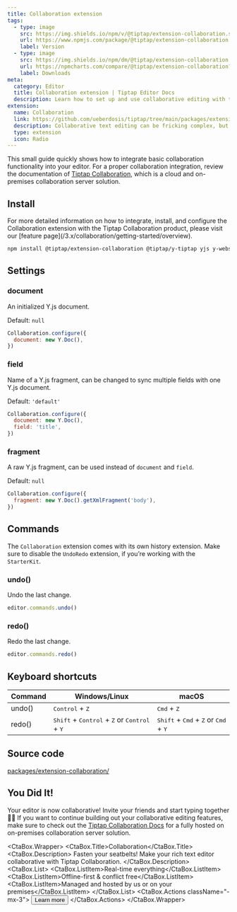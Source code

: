 ```yaml
---
title: Collaboration extension
tags:
  - type: image
    src: https://img.shields.io/npm/v/@tiptap/extension-collaboration.svg?label=version
    url: https://www.npmjs.com/package/@tiptap/extension-collaboration
    label: Version
  - type: image
    src: https://img.shields.io/npm/dm/@tiptap/extension-collaboration.svg
    url: https://npmcharts.com/compare/@tiptap/extension-collaboration?minimal=true
    label: Downloads
meta:
  category: Editor
  title: Collaboration extension | Tiptap Editor Docs
  description: Learn how to set up and use collaborative editing with the Collaboration extension in Tiptap.
extension:
  name: Collaboration
  link: https://github.com/ueberdosis/tiptap/tree/main/packages/extension-collaboration
  description: Collaborative text editing can be fricking complex, but it doesn’t have to be that way.
  type: extension
  icon: Radio
---
```



This small guide quickly shows how to integrate basic collaboration functionality into your editor. For a proper collaboration integration, review the documentation of [Tiptap Collaboration](/3.x/collaboration/getting-started/overview), which is a cloud and on-premises collaboration server solution.

<CodeDemo path="/Demos/CollaborationSplitPane" />

## Install

<Callout title="More details" variant="hint">
  For more detailed information on how to integrate, install, and configure the Collaboration
  extension with the Tiptap Collaboration product, please visit our [feature
  page](/3.x/collaboration/getting-started/overview).
</Callout>

```bash
npm install @tiptap/extension-collaboration @tiptap/y-tiptap yjs y-websocket
```

## Settings

### document

An initialized Y.js document.

Default: `null`

```js
Collaboration.configure({
  document: new Y.Doc(),
})
```

### field

Name of a Y.js fragment, can be changed to sync multiple fields with one Y.js document.

Default: `'default'`

```js
Collaboration.configure({
  document: new Y.Doc(),
  field: 'title',
})
```

### fragment

A raw Y.js fragment, can be used instead of `document` and `field`.

Default: `null`

```js
Collaboration.configure({
  fragment: new Y.Doc().getXmlFragment('body'),
})
```

## Commands

The `Collaboration` extension comes with its own history extension. Make sure to disable the `UndoRedo` extension, if you’re working with the `StarterKit`.

### undo()

Undo the last change.

```js
editor.commands.undo()
```

### redo()

Redo the last change.

```js
editor.commands.redo()
```

## Keyboard shortcuts

| Command | Windows/Linux                                                                             | macOS                                                                             |
| ------- | ----------------------------------------------------------------------------------------- | --------------------------------------------------------------------------------- |
| undo()  | <kbd>Control</kbd> + <kbd>Z</kbd>                                                         | <kbd>Cmd</kbd> + <kbd>Z</kbd>                                                     |
| redo()  | <kbd>Shift</kbd> + <kbd>Control</kbd> + <kbd>Z</kbd> or <kbd>Control</kbd> + <kbd>Y</kbd> | <kbd>Shift</kbd> + <kbd>Cmd</kbd> + <kbd>Z</kbd> or <kbd>Cmd</kbd> + <kbd>Y</kbd> |

## Source code

[packages/extension-collaboration/](https://github.com/ueberdosis/tiptap/blob/main/packages/extension-collaboration/)

## You Did It!

Your editor is now collaborative! Invite your friends and start typing together 🙌🏻 If you want to continue building out your collaborative editing features, make sure to check out the [Tiptap Collaboration Docs](/3.x/collaboration/getting-started/overview) for a fully hosted on on-premises collaboration server solution.

<CtaBox.Wrapper>
  <CtaBox.Title>Collaboration</CtaBox.Title>
  <CtaBox.Description>
    Fasten your seatbelts! Make your rich text editor collaborative with Tiptap Collaboration.
  </CtaBox.Description>
  <CtaBox.List>
    <CtaBox.ListItem>Real-time everything</CtaBox.ListItem>
    <CtaBox.ListItem>Offline-first & conflict free</CtaBox.ListItem>
    <CtaBox.ListItem>Managed and hosted by us or on your premises</CtaBox.ListItem>
  </CtaBox.List>
  <CtaBox.Actions className="-mx-3">
    <Button className="text-white/80 hover:text-white/100" variant="tertiary" asChild>
      <Link href="/3.x/collaboration/getting-started/overview">
        Learn more
        <ArrowRightIcon className="w-4 h-4" />
      </Link>
    </Button>
  </CtaBox.Actions>
</CtaBox.Wrapper>
